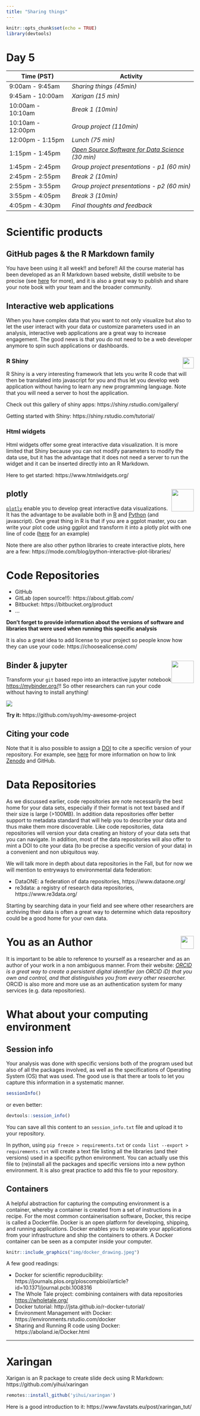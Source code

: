 ```yaml
---
title: "Sharing things"
---
```


```r
knitr::opts_chunk$set(echo = TRUE)
library(devtools)
``` 

# Day 5

| **Time (PST)**    | **Activity**                        |
|-------------------|-------------------------------------|
| 9:00am - 9:45am   | *Sharing things (45min)*             |
| 9:45am - 10:00am  | *Xarigan (15 min)*                   |
| 10:00am - 10:10am | *Break 1 (10min)*                   |
| 10:10am - 12:00pm | *Group project (110min)*            |
| 12:00pm - 1:15pm  | *Lunch (75 min)*                    |
| 1:15pm - 1:45pm   | *[Open Source Software for Data Science](https://www.rstudio.com/resources/rstudioconf-2020/open-source-software-for-data-science/) (30 min)*  |
| 1:45pm - 2:45pm   | *Group project presentations - p1 (60 min)* |
| 2:45pm - 2:55pm   | *Break 2 (10min)*                           |
| 2:55pm - 3:55pm   | *Group project presentations - p2 (60 min)* |
| 3:55pm - 4:05pm   | *Break 3 (10min)* 
| 4:05pm - 4:30pm   | *Final thoughts and feedback*     |


# Scientific products

## GitHub pages & the R Markdown family

You have been using it all week!! and before!! All the course material has been developed as an R Markdown based website, distill website to be precise (see [here](https://rstudio.github.io/distill/website.html) for more), and it is also a great way to publish and share your note book with your team and the broader community. 

## Interactive web applications

When you have complex data that you want to not only visualize but also to let the user interact with your data or customize parameters used in an analysis, interactive web applications are a great way to increase engagement. The good news is that you do not need to be a web developer anymore to spin such applications or dashboards. 

### R Shiny <img style="float: right;width: 30px;" src=img/shiny_logo.png />

R Shiny is a very interesting framework that lets you write R code that will then be translated into javascript for you and thus let you develop web application without having to learn any new programming language. Note that you will need a server to host the application.

Check out this gallery of shiny apps: https://shiny.rstudio.com/gallery/ 

Getting started with Shiny: https://shiny.rstudio.com/tutorial/

### Html widgets

Html widgets offer some great interactive data visualization. It is more limited that Shiny because you can not modify parameters to modify the data use, but it has the advantage that it does not need a server to run the widget and it can be inserted directly into an R Markdown.

Here to get started: https://www.htmlwidgets.org/

## plotly <img style="float: right;width: 60px;" src=img/logo-plotly.svg />

[`plotly`](https://plotly.com/) enable you to develop great interactive data visualizations. It has the advantage to be available both in [R](https://plotly.com/r/) and [Python](https://plotly.com/python/) (and javascript). One great thing in R is that if you are a ggplot master, you can write your plot code using ggplot and transform it into a plotly plot with one line of code ([here](https://plotly.com/ggplot2/getting-started/) for an example)

Note there are also other python libraries to create interactive plots, here are a few: https://mode.com/blog/python-interactive-plot-libraries/



# Code Repositories

- GitHub 
- GitLab (open source!!): https://about.gitlab.com/
- Bitbucket: https://bitbucket.org/product
- ...



**Don't forget to provide information about the versions of software and libraries that were used when running this specific analysis** 

It is also a great idea to add license to your project so people know how they can use your code: https://choosealicense.com/ 


## Binder & jupyter <img style="float: right;width: 60px;" src=img/binder_logo.svg />

Transform your `git` based repo into an interactive jupyter notebook <https://mybinder.org/>!! So other researchers can run your code without having to install anything!

![](https://media.giphy.com/media/9SIAXIrMh4AWBx4GBB/giphy.gif)

**Try it:** https://github.com/syoh/my-awesome-project 

## Citing your code

Note that it is also possible to assign a [DOI](https://en.wikipedia.org/wiki/Digital_object_identifier) to cite a specific version of your repository. For example, see [here](https://guides.github.com/activities/citable-code/) for more information on how to link [Zenodo](https://zenodo.org/) and GitHub.


# Data Repositories

As we discussed earlier, code repositories are note necessarily the best home for your data sets, especially if their format is not text based and if their size is large (>100MB). In addition data repositories offer better support to metadata standard that will help you to describe your data and thus make them more discoverable. Like code repositories, data repositories will version your data creating an history of your data sets that you can navigate. In addition, most of the data repositories will also offer to mint a DOI to cite your data (to be precise a specific version of your data) in a convenient and non ubiquitous way.


We will talk more in depth about data repositories in the Fall, but for now we will mention to entryways to environmental data federation:

- DataONE: a federation of data repositories,  https://www.dataone.org/
- re3data: a registry of research data repositories,  https://www.re3data.org/

Starting by searching data in your field and see where other researchers are archiving their data is often a great way to determine which data repository could be a good home for your own data.


# You as an Author <img style="float: right;width: 35px;" src=img/orcid_logo.svg /> 

It is important to be able to reference to yourself as a researcher and as an author of your work in a non ambiguous manner. From their website: _[ORCID](https://info.orcid.org/what-is-orcid/) is a great way to create a persistent digital identifier (an ORCID iD) that you own and control, and that distinguishes you from every other researcher._ ORCID is also more and more use as an authentication system for many services (e.g. data repositories).


# What about your computing environment

## Session info

Your analysis was done with specific versions both of the program used but also of all the packages involved, as well as the specifications of Operating System (OS) that was used. The good use is that there ar tools to let you capture this information in a systematic manner.

```r
sessionInfo()
```
or even better:

```r
devtools::session_info()
```
You can save all this content to an `session_info.txt` file and upload it to your repository.


In python, using `pip freeze > requirements.txt` or `conda list --export > requirements.txt` will create a text file listing all the libraries (and their versions) used in a specific python environment. You can actually use this file to (re)install all the packages and specific versions into a new python environment. It is also great practice to add this file to your repository.


## Containers

A helpful abstraction for capturing the computing environment is a container, whereby a container is created from a set of instructions in a recipe. For the most common containerisation software, Docker, this recipe is called a Dockerfile. Docker is an open platform for developing, shipping, and running applications. Docker enables you to separate your applications from your infrastructure and ship the containers to others. A Docker container can be seen as a computer inside your computer.

```r
knitr::include_graphics("img/docker_drawing.jpeg")
```

A few good readings:

- Docker for scientific reproducibility: https://journals.plos.org/ploscompbiol/article?id=10.1371/journal.pcbi.1008316
- The Whole Tale project: combining containers with data repositories <https://wholetale.org/>
- Docker tutorial: http://jsta.github.io/r-docker-tutorial/
- Environment Management with Docker: https://environments.rstudio.com/docker
- Sharing and Running R code using Docker: https://aboland.ie/Docker.html


---

# Xaringan

Xarigan is an R package to create slide deck using R Markdown: https://github.com/yihui/xaringan

```r
remotes::install_github('yihui/xaringan')
```

Here is a good introduction to it: https://www.favstats.eu/post/xaringan_tut/
